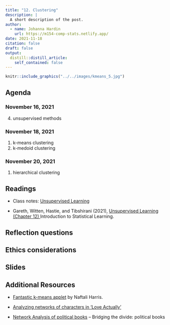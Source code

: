 ```yaml
---
title: "12. Clustering"
description: |
  A short description of the post.
author:
  - name: Johanna Hardin
    url: https://m154-comp-stats.netlify.app/  
date: 2021-11-18
citation: false
draft: false
output:
  distill::distill_article:
    self_contained: false
---
```



```r
knitr::include_graphics("../../images/kmeans_5.jpg")
```

## Agenda <i class="fas fa-calendar-alt" target="_blank"></i>

### November 16, 2021

4. unsupervised methods

### November 18, 2021

1. k-means clustering
2. k-medoid clustering

### November 20, 2021

1. hierarchical clustering

## Readings <i class="fas fa-book-open"></i> 

* Class notes: <a href = "http://st47s.com/Math154/Notes/unsup.html" target= "_blank">Unsupervised Learning</a>

* Gareth, Witten, Hastie, and Tibshirani (2021), <a href = "https://web.stanford.edu/~hastie/ISLR2/ISLRv2_website.pdf" target = "_blank">Unsupervised Learning (Chapter 12) </a> Introduction to Statistical Learning.


## Reflection questions <i class="fas fa-lightbulb"></i>



## Ethics considerations <i class="fas fa-balance-scale"></i> 



## Slides <i class="fas fa-desktop"></i> 


## Additional Resources <i class="fas fa-laptop"></i> 

* <a href = "https://www.naftaliharris.com/blog/visualizing-k-means-clustering/" target = "_blank">Fantastic k-means applet</a> by Naftali Harris.

* <a href = "http://varianceexplained.org/r/love-actually-network/" target = "_blank">Analyzing networks of characters in 'Love Actually'</a>

* <a href = "https://espresso.economist.com/6412121cbb2dc2cb9e460cfee7046be2" target = "_blank">Network Analysis of political books</a> -- Bridging the divide: political books


